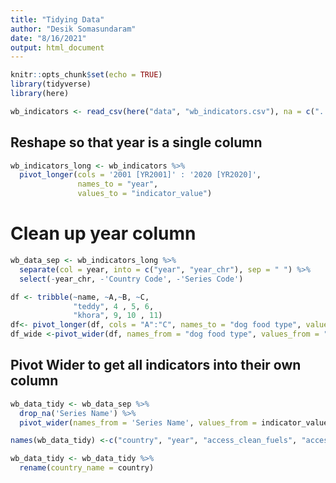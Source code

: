 ```yaml
---
title: "Tidying Data"
author: "Desik Somasundaram"
date: "8/16/2021"
output: html_document
---
```


```r
knitr::opts_chunk$set(echo = TRUE)
library(tidyverse)
library(here)
```

```r
wb_indicators <- read_csv(here("data", "wb_indicators.csv"), na = c("..", ""))
```
## Reshape so that year is a single column

```r
wb_indicators_long <- wb_indicators %>%  
  pivot_longer(cols = '2001 [YR2001]' : '2020 [YR2020]',
               names_to = "year", 
               values_to = "indicator_value")


```

# Clean up year column

```r
wb_data_sep <- wb_indicators_long %>% 
  separate(col = year, into = c("year", "year_chr"), sep = " ") %>% 
  select(-year_chr, -'Country Code', -'Series Code')

```


```r
df <- tribble(~name, ~A,~B, ~C, 
              "teddy", 4 , 5, 6, 
              "khora", 9, 10 , 11)
df<- pivot_longer(df, cols = "A":"C", names_to = "dog food type", values_to = "pounds")
df_wide <-pivot_wider(df, names_from = "dog food type", values_from = "pounds")
```

## Pivot Wider to get all indicators into their own column

```r
wb_data_tidy <- wb_data_sep %>% 
  drop_na('Series Name') %>% 
  pivot_wider(names_from = 'Series Name', values_from = indicator_value)

names(wb_data_tidy) <-c("country", "year", "access_clean_fuels", "access_electricity", "co2_emissions", "fossil_fuel_cons", "water_stress")

wb_data_tidy <- wb_data_tidy %>%
  rename(country_name = country)
```

```r


```


